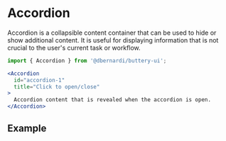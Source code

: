 
 
 
<Meta of={AccordionStories} />
 
# Accordion

Accordion is a collapsible content container that can be used to hide or show additional content. It is useful for displaying information that is not crucial to the user's current task or workflow.

``` jsx
import { Accordion } from '@dbernardi/buttery-ui';

<Accordion
  id="accordion-1"
  title="Click to open/close"
>
  Accordion content that is revealed when the accordion is open.
</Accordion>
```

 ## Example
<Canvas of={AccordionStories.Primary} />
<Controls />
